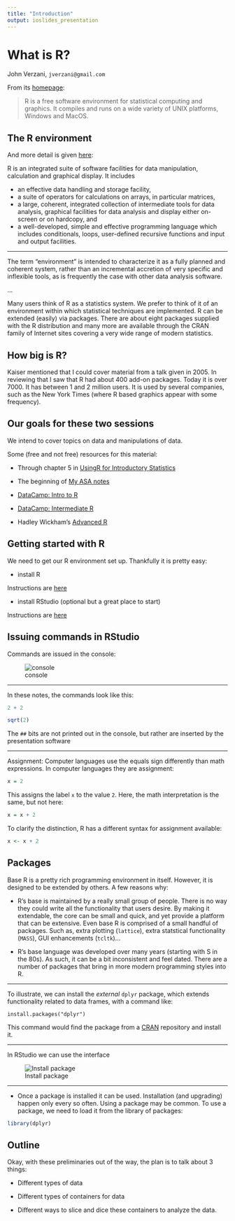 ```yaml
---
title: "Introduction"
output: ioslides_presentation
---
```




# What is R?

John Verzani, `jverzani@gmail.com`

From its [homepage](https://www.r-project.org/):

> R is a free software environment for statistical computing and graphics. It compiles and runs on a wide variety of UNIX platforms, Windows and MacOS.




## The R environment

And more detail is given [here](https://www.r-project.org/about.html):

R is an integrated suite of software facilities for data manipulation, calculation and graphical display. It includes

* an effective data handling and storage facility,
* a suite of operators for calculations on arrays, in particular matrices,
* a large, coherent, integrated collection of intermediate tools for data analysis,
graphical facilities for data analysis and display either on-screen or on hardcopy, and
* a well-developed, simple and effective programming language which includes conditionals, loops, user-defined recursive functions and input and output facilities.

----

The term “environment” is intended to characterize it as a fully planned and coherent system, rather than an incremental accretion of very specific and inflexible tools, as is frequently the case with other data analysis software.

...

Many users think of R as a statistics system. We prefer to think of it of an environment within which statistical techniques are implemented. R can be extended (easily) via packages. There are about eight packages supplied with the R distribution and many more are available through the CRAN family of Internet sites covering a very wide range of modern statistics.

## How big is R?

Kaiser mentioned that I could cover material from a talk given in 2005. In reviewing that I saw that R had about 400 add-on packages. Today it is over 7000. It has between 1 and 2 million users. It is used by several companies, such as the New York Times (where R based graphics appear with some frequency).


## Our goals for these two sessions

We intend to cover topics on data and manipulations of data.

Some (free and not free) resources for this material:

* Through chapter 5 in [UsingR for Introductory Statistics](http://www.amazon.com/Introductory-Statistics-Second-Edition-Chapman/dp/1466590734)



* The beginning of [My ASA notes](http://wiener.math.csi.cuny.edu/verzani/R/ASA-24-May-2005.pdf)

* [DataCamp: Intro to R](https://campus.datacamp.com/courses/free-introduction-to-r/chapter-1-intro-to-basics-1?ex=2&open_outline=true)

* [DataCamp: Intermediate R](https://campus.datacamp.com/courses/intermediate-r/chapter-1-conditionals-and-control-flow?ex=1)

* Hadley Wickham's [Advanced R](http://adv-r.had.co.nz/)


## Getting started with R

We need to get our R environment set up. Thankfully it is pretty easy:

* install R

Instructions are [here](https://cran.r-project.org/)

* install RStudio (optional but a great place to start)

Instructions are [here](https://www.rstudio.com/)

## Issuing commands in RStudio

Commands are issued in the console:

![console](console.png)

----

In these notes, the commands look like this:

```r
2 + 2
```

```r
sqrt(2)
```

The `##` bits are not printed out in the console, but rather are inserted by the presentation software

----

Assignment: Computer languages use the equals sign differently than math expressions. In computer languages they are assignment:

```r
x = 2
```

This assigns the label `x` to the value `2`. Here, the math interpretation is the same, but not here:

```r
x = x + 2
```

To clarify the distinction, R has a different syntax for assignment available:

```r
x <- x + 2
```

## Packages

Base R is a pretty rich programming environment in itself. However, it is designed to be extended by others. A few reasons why:

* R's base is maintained by a really small group of people. There is no way they could write all the functionality that users desire. By making it extendable, the core can be small and quick, and yet provide a platform that can be extensive. Even base R is comprised of a small handful of packages. Such as, extra plotting (`lattice`), extra statstical functionality (`MASS`), GUI enhancements (`tcltk`)...

* R's base language was  developed over many years (starting with S in the 80s). As such, it can be a bit inconsistent and feel dated. There are a number of packages that bring in more modern programming styles into R.


----

To illustrate, we can install the *external* `dplyr` package, which extends functionality related to data frames, with a command like:

```
install.packages("dplyr")
```

This command would find the package from a [CRAN](cran.r-project.org)
repository and install it.


----

In RStudio we can use the interface

![Install package](install_package.png)

----

* Once a package is installed it can be used. Installation (and upgrading) happen only every so often. Using a package may be common. To use a package, we need to load it from the library of packages:

```r
library(dplyr)
```



## Outline

Okay, with these preliminaries out of the way, the plan is to talk about 3 things:

* Different types of data

* Different types of containers for data

* Different ways to slice and dice these containers to analyze the data.

